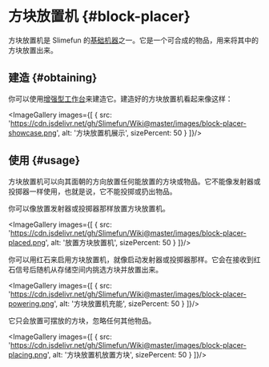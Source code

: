
# 方块放置机 \{#block-placer}

方块放置机是 Slimefun 的[基础机器](/Basic-Machines)之一。它是一个可合成的物品，用来将其中的方块放置出来。

## 建造 \{#obtaining}

你可以使用[增强型工作台](/Enhanced-Crafting-Table)来建造它。建造好的方块放置机看起来像这样：

<ImageGallery images={[
  {
    src: 'https://cdn.jsdelivr.net/gh/Slimefun/Wiki@master/images/block-placer-showcase.png',
    alt: '方块放置机展示',
    sizePercent: 50
  }
]}/>

## 使用 \{#usage}

方块放置机可以向其面朝的方向放置任何能放置的方块或物品。它不能像发射器或投掷器一样使用，也就是说，它不能投掷或扔出物品。

你可以像放置发射器或投掷器那样放置方块放置机。

<ImageGallery images={[
  {
    src: 'https://cdn.jsdelivr.net/gh/Slimefun/Wiki@master/images/block-placer-placed.png',
    alt: '放置方块放置机',
    sizePercent: 50
  }
]}/>

你可以用红石来启用方块放置机，就像启动发射器或投掷器那样。它会在接收到红石信号后随机从存储空间内挑选方块并放置出来。

<ImageGallery images={[
  {
    src: 'https://cdn.jsdelivr.net/gh/Slimefun/Wiki@master/images/block-placer-powering.png',
    alt: '方块放置机充能',
    sizePercent: 50
  }
]}/>

它只会放置可摆放的方块，忽略任何其他物品。

<ImageGallery images={[
  {
    src: 'https://cdn.jsdelivr.net/gh/Slimefun/Wiki@master/images/block-placer-placing.png',
    alt: '方块放置机放置方块',
    sizePercent: 50
  }
]}/>
